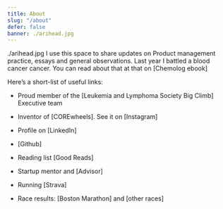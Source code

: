 ```yaml
---
title: About
slug: "/about"
defer: false
banner: ./arihead.jpg 
---
```

./arihead.jpg
I use this space to share updates on Product management practice, essays and general observations. Last year I battled a blood cancer cancer. You can read about that at that on [Chemolog ebook]

Here’s a short-list of useful links:
* Proud member of the [Leukemia and Lymphoma Society Big Climb] Executive team

* Inventor of [COREwheels]. See it on [Instagram] 
* Profile on [LinkedIn]
* [Github]
* Reading list [Good Reads]
* Startup mentor and [Advisor]
* Running [Strava]
* Race results: [Boston Marathon] and [other races]